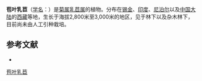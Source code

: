 {{Speciesbox
| name = 苞叶乳苣
| status = 
| status_system = 
| image =
| genus = Mulgedium
| species = bracteatum
| authority = (Hook. f. et Thoms. ex C. B. Clarke) Shih in Act.
}}

'''苞叶乳苣'''（[[学名|学名]]：{{lang|la|''Mulgedium bracteatum''}}）是[[菊属|菊属]][[乳苣属|乳苣属]]的植物。分布在[[锡金|锡金]]、[[印度|印度]]、[[尼泊尔|尼泊尔]]以及[[中国大陆|中国大陆]]的[[西藏|西藏]]等地，生长于海拔2,800米至3,000米的地区，见于林下以及杂木林下，目前尚未由人工引种栽培。

== 参考文献 ==
<div class="references-small">
* {{cite web| url =http://www.bioinfo.cn/db05/KmzwSpecies.php?action=view&id=5085| title =苞叶乳苣| work =《中国高等植物数据库全库》| publisher =中国科学院微生物研究所| author =昆明植物研究所| accessdate =2009-02-25| deadurl =yes| archiveurl =https://web.archive.org/web/20160305010333/http://www.bioinfo.cn/db05/KmzwSpecies.php?action=view&id=5085| archivedate =2016-03-05}}
</div>
{{Taxonbar|from=Q15231639}}

[[Category:乳苣属|苞叶乳苣]]


{{植物小作品}}